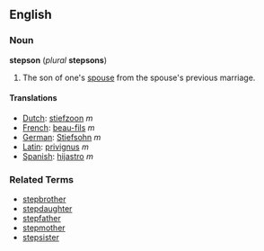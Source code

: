==English==

===Noun===
'''stepson''' (''plural'' '''stepsons''')

# The son of one's [[spouse]] from the spouse's previous marriage.

====Translations====
*[[Dutch]]: [[stiefzoon]] ''m''
*[[French]]: [[beau-fils]] ''m''
*[[German]]: [[Stiefsohn]] ''m''
*[[Latin]]: [[privignus]] ''m''
*[[Spanish]]: [[hijastro]] ''m''

===Related Terms===
*[[stepbrother]]
*[[stepdaughter]]
*[[stepfather]]
*[[stepmother]]
*[[stepsister]]